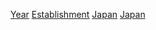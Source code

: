 [[Category:日本建立|Year]]
[[Category:各年日本|Establishment]]
[[Category:各国各年建立|Japan]]
[[Category:各年亞洲建立|Japan]]
